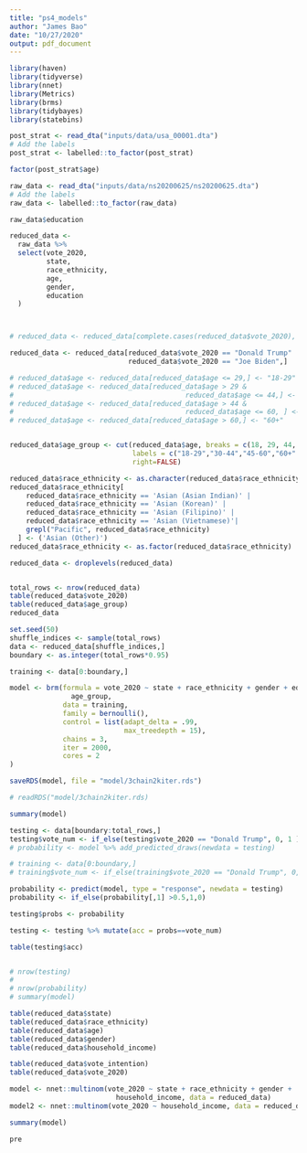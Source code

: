 ```yaml
---
title: "ps4_models"
author: "James Bao"
date: "10/27/2020"
output: pdf_document
---
```


```r
library(haven)
library(tidyverse)
library(nnet)
library(Metrics)
library(brms)
library(tidybayes)
library(statebins)
```
```r
post_strat <- read_dta("inputs/data/usa_00001.dta")
# Add the labels
post_strat <- labelled::to_factor(post_strat)
```

```r
factor(post_strat$age)

```


```r
raw_data <- read_dta("inputs/data/ns20200625/ns20200625.dta")
# Add the labels
raw_data <- labelled::to_factor(raw_data)
```
```r
raw_data$education
```


```r
reduced_data <- 
  raw_data %>% 
  select(vote_2020,
         state,
         race_ethnicity,
         age,
         gender,
         education
  )



# reduced_data <- reduced_data[complete.cases(reduced_data$vote_2020), ]

reduced_data <- reduced_data[reduced_data$vote_2020 == "Donald Trump" |
                             reduced_data$vote_2020 == "Joe Biden",]

# reduced_data$age <- reduced_data[reduced_data$age <= 29,] <- "18-29"
# reduced_data$age <- reduced_data[reduced_data$age > 29 &
#                                          reduced_data$age <= 44,] <- "30-44"
# reduced_data$age <- reduced_data[reduced_data$age > 44 &
#                                          reduced_data$age <= 60, ] <- "45-60"
# reduced_data$age <- reduced_data[reduced_data$age > 60,] <- "60+"


reduced_data$age_group <- cut(reduced_data$age, breaks = c(18, 29, 44, 60, 200),
                              labels = c("18-29","30-44","45-60","60+" ), 
                              right=FALSE)

reduced_data$race_ethnicity <- as.character(reduced_data$race_ethnicity)
reduced_data$race_ethnicity[
    reduced_data$race_ethnicity == 'Asian (Asian Indian)' |
    reduced_data$race_ethnicity == 'Asian (Korean)' |
    reduced_data$race_ethnicity == 'Asian (Filipino)' |
    reduced_data$race_ethnicity == 'Asian (Vietnamese)'|
    grepl("Pacific", reduced_data$race_ethnicity)
  ] <- ('Asian (Other)')
reduced_data$race_ethnicity <- as.factor(reduced_data$race_ethnicity)

reduced_data <- droplevels(reduced_data)


total_rows <- nrow(reduced_data)
table(reduced_data$vote_2020)
table(reduced_data$age_group)
reduced_data
```
```r
set.seed(50)
shuffle_indices <- sample(total_rows)
data <- reduced_data[shuffle_indices,]
boundary <- as.integer(total_rows*0.95)

training <- data[0:boundary,]
```


```r

model <- brm(formula = vote_2020 ~ state + race_ethnicity + gender + education +
               age_group, 
             data = training,
             family = bernoulli(),
             control = list(adapt_delta = .99, 
                            max_treedepth = 15),
             chains = 3,
             iter = 2000,
             cores = 2
)
```

```r
saveRDS(model, file = "model/3chain2kiter.rds")

# readRDS("model/3chain2kiter.rds)
```

```r
summary(model)
```


```r
testing <- data[boundary:total_rows,]
testing$vote_num <- if_else(testing$vote_2020 == "Donald Trump", 0, 1 )
# probability <- model %>% add_predicted_draws(newdata = testing)

# training <- data[0:boundary,]
# training$vote_num <- if_else(training$vote_2020 == "Donald Trump", 0, 1 )

probability <- predict(model, type = "response", newdata = testing)
probability <- if_else(probability[,1] >0.5,1,0)

testing$probs <- probability

testing <- testing %>% mutate(acc = probs==vote_num)

table(testing$acc)


# nrow(testing)
# 
# nrow(probability)
# summary(model)
```


```r
table(reduced_data$state)
table(reduced_data$race_ethnicity)
table(reduced_data$age)
table(reduced_data$gender)
table(reduced_data$household_income)

table(reduced_data$vote_intention)
table(reduced_data$vote_2020)
```
```r
model <- nnet::multinom(vote_2020 ~ state + race_ethnicity + gender + 
                          household_income, data = reduced_data)
model2 <- nnet::multinom(vote_2020 ~ household_income, data = reduced_data)
```
```r
summary(model)
```


```r
pre
```

